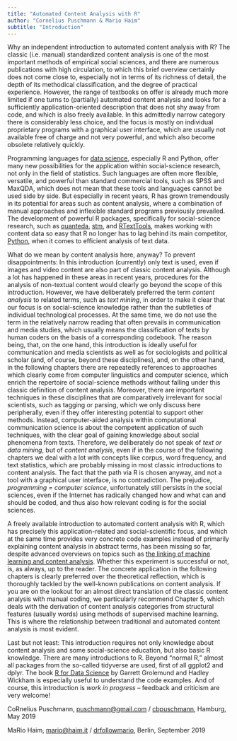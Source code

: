 ```yaml
---
title: "Automated Content Analysis with R"
author: "Cornelius Puschmann & Mario Haim"
subtitle: "Introduction"
---
```


Why an independent introduction to automated content analysis with R? The classic (i.e. manual) standardized content analysis is one of the most important methods of empirical social sciences, and there are numerous publications with high circulation, to which this brief overview certainly does not come close to, especially not in terms of its richness of detail, the depth of its methodical classification, and the degree of practical experience. However, the range of textbooks on offer is already much more limited if one turns to (partially) automated content analysis and looks for a sufficiently application-oriented description that does not shy away from code, and which is also freely available. In this admittedly narrow category there is considerably less choice, and the focus is mostly on individual proprietary programs with a graphical user interface, which are usually not available free of charge and not very powerful, and which also become obsolete relatively quickly.

Programming languages for [data science](https://en.wikipedia.org/wiki/Data_Science), especially R and Python, offer many new possibilities for the application within social-science research, not only in the field of statistics. Such languages are often more flexible, versatile, and powerful than standard commercial tools, such as SPSS and MaxQDA, which does not mean that these tools and languages cannot be used side by side. But especially in recent years, R has grown tremendously in its potential for areas such as content analysis, where a combination of manual approaches and inflexible standard programs previously prevailed. The development of powerful R packages, specifically for social-science research, such as [quanteda](https://quanteda.io/), [stm](https://www.structuraltopicmodel.com/), and [RTextTools](http://www.rtexttools.com/), makes working with content data so easy that R no longer has to lag behind its main competitor, [Python](https://en.wikipedia.org/wiki/Python_(programming_language)), when it comes to efficient analysis of text data. 

What do we mean by content analysis here, anyway? To prevent disappointments: In this introduction (currently) only text is used, even if images and video content are also part of classic content analysis. Although a lot has happened in these areas in recent years, procedures for the analysis of non-textual content would clearly go beyond the scope of this introduction. However, we have deliberately preferred the term *content analysis* to related terms, such as *text mining*, in order to make it clear that our focus is on social-science knowledge rather than the subtleties of individual technological processes. At the same time, we do not use the term in the relatively narrow reading that often prevails in communication and media studies, which usually means the classification of texts by human coders on the basis of a corresponding codebook. The reason being, that, on the one hand, this introduction is ideally useful for communication and media scientists as well as for sociologists and political scholar (and, of course, beyond these disciplines), and, on the other hand, in the following chapters there are repeatedly references to approaches which clearly come from computer linguistics and computer science, which enrich the repertoire of social-science methods without falling under this classic definition of content analysis. Moreover, there are important techniques in these disciplines that are comparatively irrelevant for social scientists, such as tagging or parsing, which we only discuss here peripherally, even if they offer interesting potential to support other methods. Instead, computer-aided analysis within computational communication science is about the competent application of such techniques, with the clear goal of gaining knowledge about social phenomena from texts. Therefore, we deliberately do not speak of *text or data mining*, but of *content analysis*, even if in the course of the following chapters we deal with a lot with concepts like corpus, word frequency, and text statistics, which are probably missing in most classic introductions to content analysis. The fact that the path via R is chosen anyway, and not a tool with a graphical user interface, is no contradiction. The prejudice, *programming = computer science*, unfortunately still persists in the social sciences, even if the Internet has radically changed how and what can and should be coded, and thus also how relevant coding is for the social sciences.

A freely available introduction to automated content analysis with R, which has precisely this application-related and social-scientific focus, and which at the same time provides very concrete code examples instead of primarily explaining content analysis in abstract terms, has been missing so far, despite advanced overviews on topics such as [the linking of machine learning and content analysis](https://nbn-resolving.org/urn:nbn:de:kobv:b170-opus-405). Whether this experiment is successful or not, is, as always, up to the reader. The concrete application in the following chapters is clearly preferred over the theoretical reflection, which is thoroughly tackled by the well-known publications on content analysis. If you are on the lookout for an almost direct translation of the classic content analysis with manual coding, we particularly recommend Chapter 5, which deals with the derivation of content analysis categories from structural features (usually words) using methods of supervised machine learning. This is where the relationship between traditional and automated content analysis is most evident. 

Last but not least: This introduction requires not only knowledge about content analysis and some social-science education, but also basic R knowledge. There are many introductions to R. Beyond "normal R," almost all packages from the so-called tidyverse are used, first of all ggplot2 and dplyr. The book [R for Data Science](http://r4ds.had.co.nz/) by Garrett Grolemund and Hadley Wickham is especially useful to understand the code examples. And of course, this introduction is *work in progress* -- feedback and criticism are very welcome!

CoRnelius Puschmann, [puschmann@gmail.com](mailto:puschmann@gmail.com) / [cbpuschmann](http://twitter.com/cbpuschmann), Hamburg, May 2019

MaRio Haim, [mario@haim.it](mailto:mario@haim.it) / [drfollowmario](http://twitter.com/drfollowmario), Berlin, September 2019
